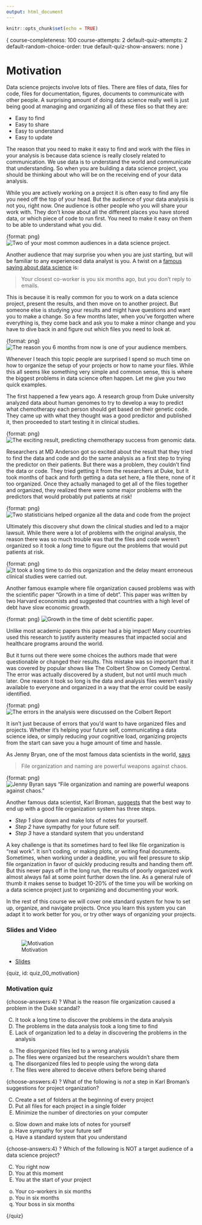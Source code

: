 ```yaml
---
output: html_document
---
```


```r
knitr::opts_chunk$set(echo = TRUE)
```

{
course-completeness: 100
course-attempts: 2
default-quiz-attempts: 2
default-random-choice-order: true
default-quiz-show-answers: none
}

# Motivation

Data science projects involve lots of files. There are files of data, files for code, files for documentation, figures, documents to communicate with other people. A surprising amount of doing data science really well is just being good at managing and organizing all of these files so that they are:

* Easy to find
* Easy to share
* Easy to understand
* Easy to update

The reason that you need to make it easy to find and work with the files in your analysis is because data science is really closely related to communication. We use data is to understand the world and communicate that understanding. So when you are building a data science project, you should be thinking about who will be on the receiving end of your data analysis.

While you are actively working on a project it is often easy to find any file you need off the top of your head. But the audience of your data analysis is not you, right now. One audience is other people who you will share your work with. They don't know about all the different places you have stored data, or which piece of code to run first. You need to make it easy on them to be able to understand what you did.

{format: png}
![Two of your most common audiences in a data science project.](https://docs.google.com/presentation/d/1DJ7dlj8HEWdX9EL0dbNpl-gwAhI01JXSL8REAzmuQjw/export/png?id=1DJ7dlj8HEWdX9EL0dbNpl-gwAhI01JXSL8REAzmuQjw&pageid=g37d0e66653_0_13)

Another audience that may surprise you when you are just starting, but will be familiar to any experienced data analyst is you. A twist on a [famous saying about data science](http://kbroman.org/Tools4RR/assets/lectures/01_intro.pdf) is:

> Your closest co-worker is you six months ago, but you don't reply to emails.

This is because it is really common for you to work on a data science project, present the results, and then move on to another project. But someone else is studying your results and might have questions and want you to make a change. So a few months later, when you've forgotten where everything is, they come back and ask you to make a minor change and you have to dive back in and figure out which files you need to look at.

{format: png}
![The reason you 6 months from now is one of your audience members.](https://docs.google.com/presentation/d/1DJ7dlj8HEWdX9EL0dbNpl-gwAhI01JXSL8REAzmuQjw/export/png?id=1DJ7dlj8HEWdX9EL0dbNpl-gwAhI01JXSL8REAzmuQjw&pageid=g37d0e66653_0_29)

Whenever I teach this topic people are surprised I spend so much time on how to organize the setup of your projects or how to name your files. While this all seems like something very simple and common sense, this is where the biggest problems in data science often happen. Let me give you two quick examples.

The first happened a few years ago. A research group from Duke university analyzed data about human genomes to try to develop a way to predict what chemotherapy each person should get based on their genetic code. They came up with what they thought was a good predictor and published it, then proceeded to start testing it in clinical studies.

{format: png}
![The exciting result, predicting chemotherapy success from genomic data.](https://docs.google.com/presentation/d/1DJ7dlj8HEWdX9EL0dbNpl-gwAhI01JXSL8REAzmuQjw/export/png?id=1DJ7dlj8HEWdX9EL0dbNpl-gwAhI01JXSL8REAzmuQjw&pageid=g37d0e66653_0_46)

Researchers at MD Anderson got so excited about the result that they tried to find the data and code and do the same analysis as a first step to trying the predictor on their patients. But there was a problem, they couldn't find the data or code. They tried getting it from the researchers at Duke, but it took months of back and forth getting a data set here, a file there, none of it too organized. Once they actually managed to get all of the files together and organized, they realized there were some major problems with the predictors that would probably put patients at risk!

{format: png}
![Two statisticians helped organize all the data and code from the project](https://docs.google.com/presentation/d/1DJ7dlj8HEWdX9EL0dbNpl-gwAhI01JXSL8REAzmuQjw/export/png?id=1DJ7dlj8HEWdX9EL0dbNpl-gwAhI01JXSL8REAzmuQjw&pageid=g37d0e66653_0_52)

Ultimately this discovery shut down the clinical studies and led to a major lawsuit. While there were a lot of problems with the original analysis, the reason there was so much trouble was that the files and code weren't organized so it took a _long_ time to figure out the problems that would put patients at risk.

{format: png}
![It took a long time to do this organization and the delay meant erroneous clinical studies were carried out.](https://docs.google.com/presentation/d/1DJ7dlj8HEWdX9EL0dbNpl-gwAhI01JXSL8REAzmuQjw/export/png?id=1DJ7dlj8HEWdX9EL0dbNpl-gwAhI01JXSL8REAzmuQjw&pageid=g37d0e66653_0_57)


Another famous example where file organization caused problems was with the scientific paper "Growth in a time of debt". This paper was written by two Harvard economists and suggested that countries with a high level of debt have slow economic growth.

{format: png}
![Growth in the time of debt scientific paper.](https://docs.google.com/presentation/d/1DJ7dlj8HEWdX9EL0dbNpl-gwAhI01JXSL8REAzmuQjw/export/png?id=1DJ7dlj8HEWdX9EL0dbNpl-gwAhI01JXSL8REAzmuQjw&pageid=g313d649b28_0_214)

Unlike most academic papers this paper had a big impact! Many countries used this research to justify austerity measures that impacted social and healthcare programs around the world.

But it turns out there were some choices the authors made that were questionable or changed their results. This mistake was so important that it was covered by popular shows like The Colbert Show on Comedy Central. The error was actually discovered by a student, but not until much much later. One reason it took so long is the data and analysis files weren't easily available to everyone and organized in a way that the error could be easily identified.

{format: png}
![The errors in the analysis were discussed on the Colbert Report](https://docs.google.com/presentation/d/1DJ7dlj8HEWdX9EL0dbNpl-gwAhI01JXSL8REAzmuQjw/export/png?id=1DJ7dlj8HEWdX9EL0dbNpl-gwAhI01JXSL8REAzmuQjw&pageid=g313d649b28_0_205)


It isn't just because of errors that you'd want to have organized files and projects. Whether it's helping your future self, communicating a data science idea, or simply reducing your cognitive load, organizing projects from the start can save you a huge amount of time and hassle.

As Jenny Bryan, one of the most famous data scientists in the world, [says](https://github.com/kbroman/datasciquotes)

> File organization and naming are powerful weapons against chaos.

{format: png}
![Jenny Byran says "File organization and naming are powerful weapons against chaos."](https://docs.google.com/presentation/d/1DJ7dlj8HEWdX9EL0dbNpl-gwAhI01JXSL8REAzmuQjw/export/png?id=1DJ7dlj8HEWdX9EL0dbNpl-gwAhI01JXSL8REAzmuQjw&pageid=g313d649b28_0_197)

Another famous data scientist, Karl Broman, [suggests](http://kbroman.org/Tools4RR/assets/lectures/06_org_eda.pdf) that the best way to end up with a good file organization system has three steps.  

* _Step 1_ slow down and make lots of notes for yourself.
* _Step 2_ have sympathy for your future self.
* _Step 3_ have a standard system that you understand

A key challenge is that its sometimes hard to feel like file organization is "real work". It isn't coding, or making plots, or writing final documents. Sometimes, when working under a deadline, you will feel pressure to skip file organization in favor of quickly producing results and handing them off. But this never pays off in the long run, the results of poorly organized work almost always fail at some point further down the line. As a general rule of thumb it makes sense to budget 10-20% of the time you will be working on a data science project just to organizing and documenting your work.

In the rest of this course we will cover one standard system for how to set up, organize, and navigate projects. Once you learn this system you can adapt it to work better for you, or try other ways of organizing your projects.


### Slides and Video

![Motivation](https://www.youtube.com/watch?v=JxoKkjRJFeI)

* [Slides](https://docs.google.com/presentation/d/1DJ7dlj8HEWdX9EL0dbNpl-gwAhI01JXSL8REAzmuQjw/edit?usp=sharing)



{quiz, id: quiz_00_motivation}

### Motivation quiz

{choose-answers:4}
? What is the reason file organization caused a problem in the Duke scandal?

C) It took a long time to discover the problems in the data analysis
C) The problems in the data analysis took a long time to find
C) Lack of organization led to a delay in discovering the problems in the analysis
o) The disorganized files led to a wrong analysis
o) The files were organized but the researchers wouldn't share them
o) The disorganized files led to people using the wrong data
o) The files were altered to deceive others before being shared

{choose-answers:4}
? What of the following is *not* a step in Karl Broman's suggestions for project organization?

C) Create a set of folders at the beginning of every project
C) Put all files for each project in a single folder
C) Minimize the number of directories on your computer
o) Slow down and make lots of notes for yourself
o) Have sympathy for your future self
o) Have a standard system that you understand

{choose-answers:4}
? Which of the following is NOT a target audience of a data science project?

C) You right now
C) You at this moment
C) You at the start of your project
o) Your co-workers in six months
o) You in six months
o) Your boss in six months


{/quiz}
